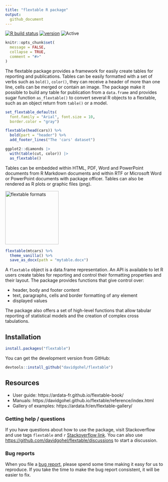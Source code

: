 ```yaml
---
title: "flextable R package"
output:
  github_document
---
```



<!-- README.md is generated from README.Rmd. Please edit that file -->

[![R build status](https://github.com/davidgohel/flextable/workflows/R-CMD-check/badge.svg)](https://github.com/davidgohel/flextable/actions)
[![version](https://www.r-pkg.org/badges/version/flextable)](https://CRAN.R-project.org/package=flextable)
![Active](https://www.repostatus.org/badges/latest/active.svg)

```r
knitr::opts_chunk$set(
  message = FALSE,
  collapse = TRUE,
  comment = "#>"
)
```



The flextable package provides a framework for easily create tables for 
reporting and publications. Tables can be easily formatted with 
a set of verbs such as `bold()`, `color()`, they can receive a 
header of more than one line, cells can be merged or contain 
an image. The package make it possible to build any table for 
publication from a `data.frame` and provides sugar function 
`as_flextable()` to convert several R objects to a flextable,
such as an object return from `table()` or a model.

```r
set_flextable_defaults(
  font.family = "Arial", font.size = 10, 
  border.color = "gray")

flextable(head(cars)) %>% 
  bold(part = "header") %>% 
  add_footer_lines("The 'cars' dataset")

ggplot2::diamonds |> 
  with(table(cut, color)) |> 
  as_flextable()
```


Tables can be embedded within HTML, PDF, Word and PowerPoint documents 
from R Markdown documents and within RTF or Microsoft Word or PowerPoint 
documents with package officer. Tables can also be rendered as R plots 
or graphic files (png).

<img src="man/figures/fig_formats.png" width="170px" alt="flextable formats" align="center" /> 

```r
flextable(mtcars) %>% 
  theme_vanilla() %>% 
  save_as_docx(path = "mytable.docx")
```


A `flextable` object is a data.frame representation. An API is available to let
R users create tables for reporting and control their formatting properties and
their layout. The package provides functions that give control over:

- header, body and footer content 
- text, paragraphs, cells and border formatting of any element
- displayed values

The package also offers a set of high-level functions that allow tabular
reporting of statistical models and the creation of complex cross tabulations.

## Installation


```r
install.packages("flextable")
```

You can get the development version from GitHub:

```r
devtools::install_github("davidgohel/flextable")
```


## Resources

- User guide: https://ardata-fr.github.io/flextable-book/ 
- Manuals: https://davidgohel.github.io/flextable/reference/index.html
- Gallery of examples: https://ardata.fr/en/flextable-gallery/


### Getting help / questions

If you have questions about how to use the package, visit Stackoverflow and use
tags `flextable` and `r` [Stackoverflow
link](https://stackoverflow.com/questions/tagged/flextable+r). You can also use
<https://github.com/davidgohel/flextable/discussions> to start a discussion.


### Bug reports

When you file a [bug report](https://github.com/davidgohel/flextable/issues),
please spend some time making it easy for us to reproduce. If you 
take the time to make the bug report consistent, it will be easier to fix.

